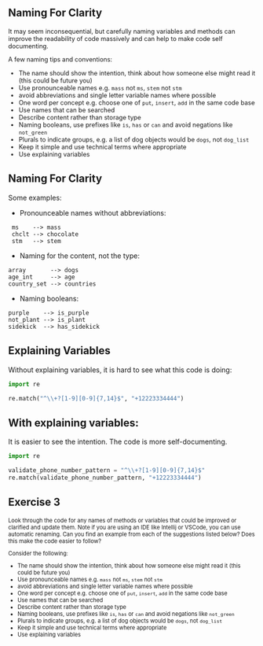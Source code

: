 ## Naming For Clarity {.smaller}

::: {style="font-size: 90%;"}

It may seem inconsequential, but carefully naming variables and methods can improve the
readability of code massively and can help to make code self documenting.

A few naming tips and conventions:

::: {.incremental}
- The name should show the intention, think about how someone else might read it (this could be future you)
- Use pronounceable names e.g. `mass` not `ms`, `stem` not `stm`
- avoid abbreviations and single letter variable names where possible
- One word per concept e.g. choose one of `put`, `insert`, `add` in the same code base
- Use names that can be searched
- Describe content rather than storage type
- Naming booleans, use prefixes like `is`, `has` or `can` and avoid negations like `not_green`
- Plurals to indicate groups, e.g. a list of dog objects would be `dogs`, not `dog_list`
- Keep it simple and use technical terms where appropriate
- Use explaining variables
:::

:::

## Naming For Clarity {.smaller}

Some examples:

- Pronounceable names without abbreviations: \
```
 ms    --> mass
 chclt --> chocolate
 stm   --> stem
 ```
- Naming for the content, not the type: \
```
array       --> dogs
age_int     --> age
country_set --> countries
```
- Naming booleans: \
```
purple    --> is_purple
not_plant --> is_plant
sidekick  --> has_sidekick
```



## Explaining Variables

Without explaining variables, it is hard to see what this code is doing:

```python
import re

re.match("^\\+?[1-9][0-9]{7,14}$", "+12223334444")
```

## With explaining variables:

It is easier to see the intention. The code is more self-documenting.

```python
import re

validate_phone_number_pattern = "^\\+?[1-9][0-9]{7,14}$"
re.match(validate_phone_number_pattern, "+12223334444")
```

## Exercise 3 {.smaller}

::: {style="font-size: 80%;"}

Look through the code for any names of methods or variables that could be improved or
clarified and update them. Note if you are using an IDE like Intellij or VSCode,
you can use automatic renaming.
Can you find an example from each of the suggestions listed below?
Does this make the code easier to follow?

Consider the following:

- The name should show the intention, think about how someone else might read it (this could be future you)
- Use pronounceable names e.g. `mass` not `ms`, `stem` not `stm`
- avoid abbreviations and single letter variable names where possible
- One word per concept e.g. choose one of `put`, `insert`, `add` in the same code base
- Use names that can be searched
- Describe content rather than storage type
- Naming booleans, use prefixes like `is`, `has` or `can` and avoid negations like `not_green`
- Plurals to indicate groups, e.g. a list of dog objects would be `dogs`, not `dog_list`
- Keep it simple and use technical terms where appropriate
- Use explaining variables

:::

